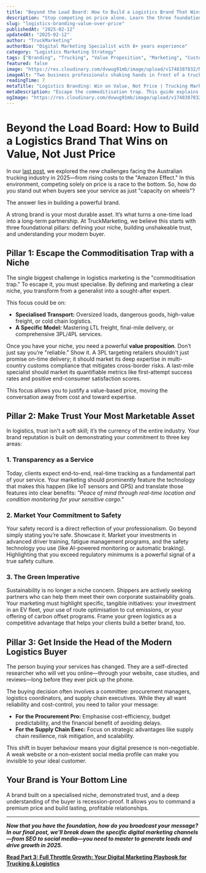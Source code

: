 ```yaml
---
title: "Beyond the Load Board: How to Build a Logistics Brand That Wins on Value, Not Just Price"
description: "Stop competing on price alone. Learn the three foundational pillars for building a powerful trucking brand that attracts high-value clients and builds lasting trust."
slug: "logistics-branding-value-over-price"
publishedAt: "2025-02-12"
updatedAt: "2025-02-12"
author: "TruckMarketing"
authorBio: "Digital Marketing Specialist with 8+ years experience"
category: "Logistics Marketing Strategy"
tags: ["Branding", "Trucking", "Value Proposition", "Marketing", "Customer Trust"]
featured: false
image: "https://res.cloudinary.com/dvwug91mb/image/upload/v1748387832/NH-Trans-W900SAR-Jan-copy_gzwevi.jpg"
imageAlt: "Two business professionals shaking hands in front of a truck, representing trust in logistics branding"
readingTime: 7
metaTitle: "Logistics Branding: Win on Value, Not Price | Trucking Marketing"
metaDescription: "Escape the commoditisation trap. This guide explains how to build a powerful logistics brand by defining your niche, marketing trust, and understanding the modern buyer."
ogImage: "https://res.cloudinary.com/dvwug91mb/image/upload/v1748387832/NH-Trans-W900SAR-Jan-copy_gzwevi.jpg"
---
```


# Beyond the Load Board: How to Build a Logistics Brand That Wins on Value, Not Just Price

In our [last post](/blog/2025-trucking-marketing-strategy-overhaul), we explored the new challenges facing the Australian trucking industry in 2025—from rising costs to the "Amazon Effect." In this environment, competing solely on price is a race to the bottom. So, how do you stand out when buyers see your service as just "capacity on wheels"?

The answer lies in building a powerful brand.

A strong brand is your most durable asset. It’s what turns a one-time load into a long-term partnership. At TruckMarketing, we believe this starts with three foundational pillars: defining your niche, building unshakeable trust, and understanding your modern buyer.

## Pillar 1: Escape the Commoditisation Trap with a Niche

The single biggest challenge in logistics marketing is the "commoditisation trap." To escape it, you must specialise. By defining and marketing a clear niche, you transform from a generalist into a sought-after expert.

This focus could be on:

- **Specialised Transport:** Oversized loads, dangerous goods, high-value freight, or cold chain logistics.
- **A Specific Model:** Mastering LTL freight, final-mile delivery, or comprehensive 3PL/4PL services.

Once you have your niche, you need a powerful **value proposition**. Don’t just say you’re "reliable." Show it. A 3PL targeting retailers shouldn't just promise on-time delivery; it should market its deep expertise in multi-country customs compliance that mitigates cross-border risks. A last-mile specialist should market its quantifiable metrics like first-attempt success rates and positive end-consumer satisfaction scores.

This focus allows you to justify a value-based price, moving the conversation away from cost and toward expertise.

## Pillar 2: Make Trust Your Most Marketable Asset

In logistics, trust isn't a soft skill; it’s the currency of the entire industry. Your brand reputation is built on demonstrating your commitment to three key areas:

### 1. Transparency as a Service
Today, clients expect end-to-end, real-time tracking as a fundamental part of your service. Your marketing should prominently feature the technology that makes this happen (like IoT sensors and GPS) and translate those features into clear benefits: *"Peace of mind through real-time location and condition monitoring for your sensitive cargo."*

### 2. Market Your Commitment to Safety
Your safety record is a direct reflection of your professionalism. Go beyond simply stating you’re safe. Showcase it. Market your investments in advanced driver training, fatigue management programs, and the safety technology you use (like AI-powered monitoring or automatic braking). Highlighting that you exceed regulatory minimums is a powerful signal of a true safety culture.

### 3. The Green Imperative
Sustainability is no longer a niche concern. Shippers are actively seeking partners who can help them meet their own corporate sustainability goals. Your marketing must highlight specific, tangible initiatives: your investment in an EV fleet, your use of route optimisation to cut emissions, or your offering of carbon offset programs. Frame your green logistics as a competitive advantage that helps your clients build a better brand, too.

## Pillar 3: Get Inside the Head of the Modern Logistics Buyer

The person buying your services has changed. They are a self-directed researcher who will vet you online—through your website, case studies, and reviews—long before they ever pick up the phone.

The buying decision often involves a committee: procurement managers, logistics coordinators, and supply chain executives. While they all want reliability and cost-control, you need to tailor your message:

- **For the Procurement Pro:** Emphasise cost-efficiency, budget predictability, and the financial benefit of avoiding delays.
- **For the Supply Chain Exec:** Focus on strategic advantages like supply chain resilience, risk mitigation, and scalability.

This shift in buyer behaviour means your digital presence is non-negotiable. A weak website or a non-existent social media profile can make you invisible to your ideal customer.

## Your Brand is Your Bottom Line

A brand built on a specialised niche, demonstrated trust, and a deep understanding of the buyer is recession-proof. It allows you to command a premium price and build lasting, profitable relationships.

---

***Now that you have the foundation, how do you broadcast your message? In our final post, we'll break down the specific digital marketing channels—from SEO to social media—you need to master to generate leads and drive growth in 2025.***

**[Read Part 3: Full Throttle Growth: Your Digital Marketing Playbook for Trucking & Logistics](/blog/digital-marketing-playbook-trucking-logistics)**